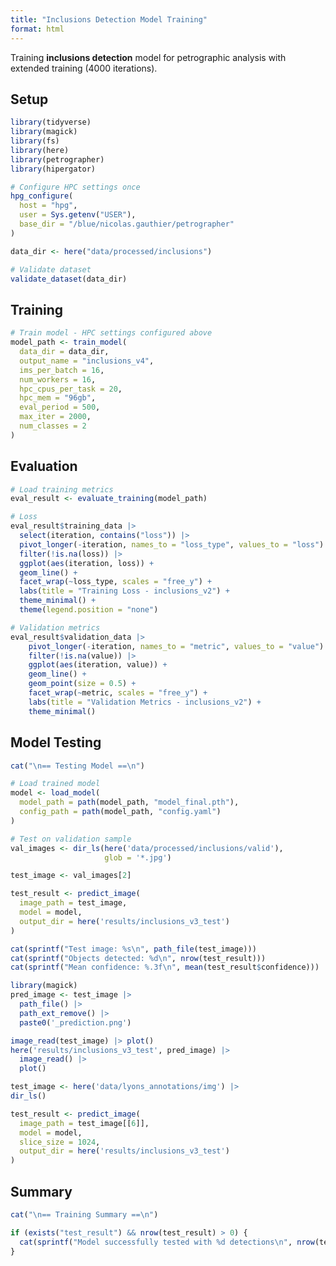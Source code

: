 ```yaml
---
title: "Inclusions Detection Model Training"
format: html
---
```


Training **inclusions detection** model for petrographic analysis with extended training (4000 iterations).

## Setup

```r
library(tidyverse)
library(magick)
library(fs)
library(here)
library(petrographer)
library(hipergator)

# Configure HPC settings once
hpg_configure(
  host = "hpg",
  user = Sys.getenv("USER"),
  base_dir = "/blue/nicolas.gauthier/petrographer"
)

data_dir <- here("data/processed/inclusions")

# Validate dataset
validate_dataset(data_dir)
```

## Training

```r
# Train model - HPC settings configured above
model_path <- train_model(
  data_dir = data_dir,
  output_name = "inclusions_v4",
  ims_per_batch = 16,
  num_workers = 16,
  hpc_cpus_per_task = 20,
  hpc_mem = "96gb",
  eval_period = 500,
  max_iter = 2000,
  num_classes = 2
)
```

## Evaluation

```r
# Load training metrics
eval_result <- evaluate_training(model_path)
```

```r
# Loss
eval_result$training_data |>
  select(iteration, contains("loss")) |>
  pivot_longer(-iteration, names_to = "loss_type", values_to = "loss") |>
  filter(!is.na(loss)) |>
  ggplot(aes(iteration, loss)) +
  geom_line() +
  facet_wrap(~loss_type, scales = "free_y") +
  labs(title = "Training Loss - inclusions_v2") +
  theme_minimal() +
  theme(legend.position = "none")

# Validation metrics  
eval_result$validation_data |>
    pivot_longer(-iteration, names_to = "metric", values_to = "value") |>
    filter(!is.na(value)) |>
    ggplot(aes(iteration, value)) +
    geom_line() +
    geom_point(size = 0.5) +
    facet_wrap(~metric, scales = "free_y") +
    labs(title = "Validation Metrics - inclusions_v2") +
    theme_minimal()
```

## Model Testing

```r
cat("\n== Testing Model ==\n")

# Load trained model
model <- load_model(
  model_path = path(model_path, "model_final.pth"),
  config_path = path(model_path, "config.yaml")
)

# Test on validation sample
val_images <- dir_ls(here('data/processed/inclusions/valid'), 
                     glob = '*.jpg')

test_image <- val_images[2]

test_result <- predict_image(
  image_path = test_image,
  model = model,
  output_dir = here('results/inclusions_v3_test')
)

cat(sprintf("Test image: %s\n", path_file(test_image)))
cat(sprintf("Objects detected: %d\n", nrow(test_result)))
cat(sprintf("Mean confidence: %.3f\n", mean(test_result$confidence)))
```


```r
library(magick)
pred_image <- test_image |>
  path_file() |>
  path_ext_remove() |>
  paste0('_prediction.png')

image_read(test_image) |> plot()
here('results/inclusions_v3_test', pred_image) |>
  image_read() |>
  plot()
```
```r
test_image <- here('data/lyons_annotations/img') |>
dir_ls()

test_result <- predict_image(
  image_path = test_image[[6]],
  model = model,
  slice_size = 1024,
  output_dir = here('results/inclusions_v3_test')
)
```


## Summary

```r
cat("\n== Training Summary ==\n")

if (exists("test_result") && nrow(test_result) > 0) {
  cat(sprintf("Model successfully tested with %d detections\n", nrow(test_result)))
}
```
